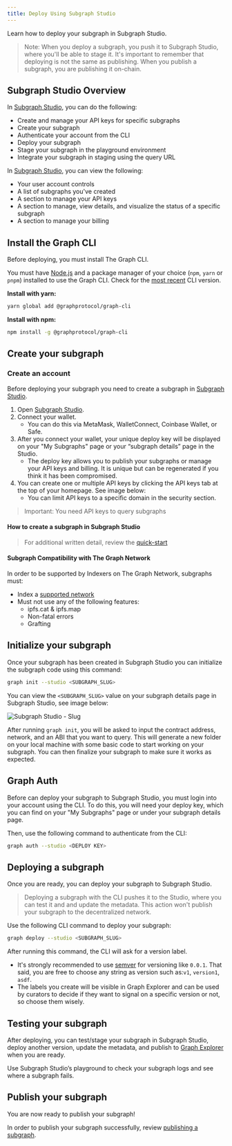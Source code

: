 ```yaml
---
title: Deploy Using Subgraph Studio
---
```


Learn how to deploy your subgraph in Subgraph Studio.

> Note: When you deploy a subgraph, you push it to Subgraph Studio, where you'll be able to stage it. It's important to remember that deploying is not the same as publishing. When you publish a subgraph, you are publishing it on-chain.

## Subgraph Studio Overview

In [Subgraph Studio](https://thegraph.com/studio/), you can do the following:

- Create and manage your API keys for specific subgraphs
- Create your subgraph
- Authenticate your account from the CLI
- Deploy your subgraph
- Stage your subgraph in the playground environment
- Integrate your subgraph in staging using the query URL

In [Subgraph Studio](https://thegraph.com/studio/), you can view the following:

- Your user account controls
- A list of subgraphs you've created
- A section to manage your API keys
- A section to manage, view details, and visualize the status of a specific subgraph
- A section to manage your billing

## Install the Graph CLI

Before deploying, you must install The Graph CLI.

You must have [Node.js](https://nodejs.org/) and a package manager of your choice (`npm`, `yarn` or `pnpm`) installed to use the Graph CLI. Check for the [most recent](https://github.com/graphprotocol/graph-tooling/releases?q=%40graphprotocol%2Fgraph-cli&expanded=true) CLI version.

**Install with yarn:**

```bash
yarn global add @graphprotocol/graph-cli
```

**Install with npm:**

```bash
npm install -g @graphprotocol/graph-cli
```

## Create your subgraph

### Create an account

Before deploying your subgraph you need to create a subgraph in [Subgraph Studio](https://thegraph.com/studio/).

1. Open [Subgraph Studio](https://thegraph.com/studio/).
2. Connect your wallet.
   - You can do this via MetaMask, WalletConnect, Coinbase Wallet, or Safe.
3. After you connect your wallet, your unique deploy key will be displayed on your "My Subgraphs" page or your “subgraph details” page in the Studio.
   - The deploy key allows you to publish your subgraphs or manage your API keys and billing. It is unique but can be regenerated if you think it has been compromised.
4. You can create one or multiple API keys by clicking the API keys tab at the top of your homepage. See image below:
   - You can limit API keys to a specific domain in the security section.

> Important: You need API keys to query subgraphs

#### How to create a subgraph in Subgraph Studio

<VideoEmbed youtube="nGIFuC69bSA" />

> For additional written detail, review the [quick-start](/quick-start/)

#### Subgraph Compatibility with The Graph Network

In order to be supported by Indexers on The Graph Network, subgraphs must:

- Index a [supported network](/developing/supported-networks)
- Must not use any of the following features:
  - ipfs.cat & ipfs.map
  - Non-fatal errors
  - Grafting

## Initialize your subgraph

Once your subgraph has been created in Subgraph Studio you can initialize the subgraph code using this command:

```bash
graph init --studio <SUBGRAPH_SLUG>
```

You can view the `<SUBGRAPH_SLUG>` value on your subgraph details page in Subgraph Studio, see image below:

![Subgraph Studio - Slug](/img/doc-subgraph-slug.png)

After running `graph init`, you will be asked to input the contract address, network, and an ABI that you want to query. This will generate a new folder on your local machine with some basic code to start working on your subgraph. You can then finalize your subgraph to make sure it works as expected.

## Graph Auth

Before can deploy your subgraph to Subgraph Studio, you must login into your account using the CLI. To do this, you will need your deploy key, which you can find on your "My Subgraphs" page or under your subgraph details page.

Then, use the following command to authenticate from the CLI:

```bash
graph auth --studio <DEPLOY KEY>
```

## Deploying a subgraph

Once you are ready, you can deploy your subgraph to Subgraph Studio.

> Deploying a subgraph with the CLI pushes it to the Studio, where you can test it and and update the metadata. This action won't publish your subgraph to the decentralized network.

Use the following CLI command to deploy your subgraph:

```bash
graph deploy --studio <SUBGRAPH_SLUG>
```

After running this command, the CLI will ask for a version label.

- It's strongly recommended to use [semver](https://semver.org/) for versioning like `0.0.1`. That said, you are free to choose any string as version such as:`v1`, `version1`, `asdf`.
- The labels you create will be visible in Graph Explorer and can be used by curators to decide if they want to signal on a specific version or not, so choose them wisely.

## Testing your subgraph

After deploying, you can test/stage your subgraph in Subgraph Studio, deploy another version, update the metadata, and publish to [Graph Explorer](https://thegraph.com/explorer) when you are ready.

Use Subgraph Studio’s playground to check your subgraph logs and see where a subgraph fails.

## Publish your subgraph

You are now ready to publish your subgraph!

In order to publish your subgraph successfully, review [publishing a subgraph](/publishing/publishing-a-subgraph/).
